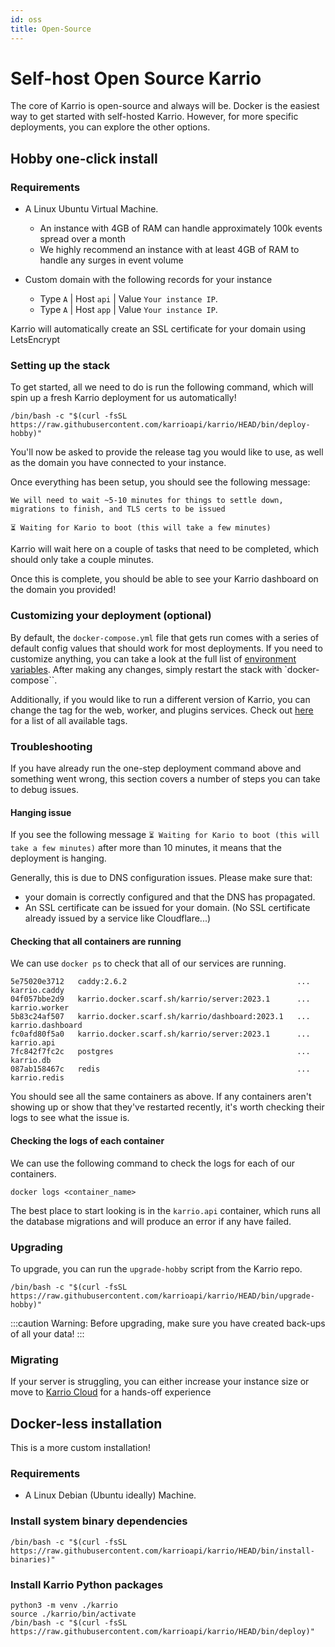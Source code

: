 ```yaml
---
id: oss
title: Open-Source
---
```


# Self-host Open Source Karrio

The core of Karrio is open-source and always will be.
Docker is the easiest way to get started with self-hosted Karrio.
However, for more specific deployments, you can explore the other options.

## Hobby one-click install

### Requirements

-   A Linux Ubuntu Virtual Machine.

    -   An instance with 4GB of RAM can handle approximately 100k events spread over a month
    -   We highly recommend an instance with at least 4GB of RAM to handle any surges in event volume

-   Custom domain with the following records for your instance
    -   Type `A` | Host `api` | Value `Your instance IP`.
    -   Type `A` | Host `app` | Value `Your instance IP`.

Karrio will automatically create an SSL certificate for your domain using LetsEncrypt

### Setting up the stack

To get started, all we need to do is run the following command, which will spin up a fresh Karrio deployment for us automatically!

```terminal title="Terminal"
/bin/bash -c "$(curl -fsSL https://raw.githubusercontent.com/karrioapi/karrio/HEAD/bin/deploy-hobby)"
```

You'll now be asked to provide the release tag you would like to use, as well as the domain you have connected to your instance.

Once everything has been setup, you should see the following message:

```terminal title="Terminal"
We will need to wait ~5-10 minutes for things to settle down, migrations to finish, and TLS certs to be issued

⏳ Waiting for Kario to boot (this will take a few minutes)
```

Karrio will wait here on a couple of tasks that need to be completed, which should only take a couple minutes.

Once this is complete, you should be able to see your Karrio dashboard on the domain you provided!

### Customizing your deployment (optional)

By default, the `docker-compose.yml` file that gets run comes with a series of default config values that should work for most deployments.
If you need to customize anything, you can take a look at the full list of [environment variables](/product/self-hosting/environment).
After making any changes, simply restart the stack with `docker-compose``.

Additionally, if you would like to run a different version of Karrio, you can change the tag for the web, worker, and plugins services.
Check out [here](https://hub.docker.com/r/karrio/server/tags) for a list of all available tags.

### Troubleshooting

If you have already run the one-step deployment command above and something went wrong, this section covers a number of steps you can take to debug issues.

#### Hanging issue

If you see the following message `⏳ Waiting for Kario to boot (this will take a few minutes)` after more than 10 minutes,
it means that the deployment is hanging.

Generally, this is due to DNS configuration issues. Please make sure that:

-   your domain is correctly configured and that the DNS has propagated.
-   An SSL certificate can be issued for your domain. (No SSL certificate already issued by a service like Cloudflare...)

#### Checking that all containers are running

We can use `docker ps` to check that all of our services are running.

```terminal title="Terminal"
5e75020e3712   caddy:2.6.2                                      ...   karrio.caddy
04f057bbe2d9   karrio.docker.scarf.sh/karrio/server:2023.1      ...   karrio.worker
5b83c24af507   karrio.docker.scarf.sh/karrio/dashboard:2023.1   ...   karrio.dashboard
fc0afd80f5a0   karrio.docker.scarf.sh/karrio/server:2023.1      ...   karrio.api
7fc842f7fc2c   postgres                                         ...   karrio.db
087ab158467c   redis                                            ...   karrio.redis
```

You should see all the same containers as above. If any containers aren't showing up or show that they've restarted recently, it's worth checking their logs to see what the issue is.

#### Checking the logs of each container

We can use the following command to check the logs for each of our containers.

```terminal title="Terminal"
docker logs <container_name>
```

The best place to start looking is in the `karrio.api` container, which runs all the database migrations and will produce an error if any have failed.

### Upgrading

To upgrade, you can run the `upgrade-hobby` script from the Karrio repo.

```terminal title="Terminal"
/bin/bash -c "$(curl -fsSL https://raw.githubusercontent.com/karrioapi/karrio/HEAD/bin/upgrade-hobby)"
```

:::caution
Warning: Before upgrading, make sure you have created back-ups of all your data!
:::

### Migrating

If your server is struggling, you can either increase your instance size or move to
[Karrio Cloud](https://karrio.io/get-started) for a hands-off experience

## Docker-less installation

This is a more custom installation!

### Requirements

-   A Linux Debian (Ubuntu ideally) Machine.

### Install system binary dependencies

```terminal title="Terminal"
/bin/bash -c "$(curl -fsSL https://raw.githubusercontent.com/karrioapi/karrio/HEAD/bin/install-binaries)"
```

### Install Karrio Python packages

```terminal title="Terminal"
python3 -m venv ./karrio
source ./karrio/bin/activate
/bin/bash -c "$(curl -fsSL https://raw.githubusercontent.com/karrioapi/karrio/HEAD/bin/deploy)"
```
